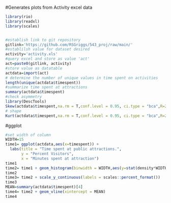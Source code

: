 #Generates plots from Activity excel data

```r
library(rio)
library(readxl)
library(scales)
```

```r

```



```r
#establish link to git repository
gitlink='https://github.com/RSGriggs/543_proj/raw/main/'
#establilsh value for dataset desired
activity='activity.xls'
#query excel and store as value 'act'
act=paste0(gitlink, activity)
#store value as datatable
actdata=import(act)
# determine the number of unique values in time spent on activities
length(unique(actdata$timespent))
#summarize time spent at attractions
summary(actdata$timespent)
#check asymmetry
library(DescTools)
Skew(actdata$timespent,na.rm = T,conf.level = 0.95, ci.type = "bca",R=2500)
# shape
Kurt(actdata$timespent,na.rm = T,conf.level = 0.95, ci.type = "bca",R=2500)
```

#ggplot
```r
#set width of column
WIDTH=15
time1= ggplot(actdata,aes(x=timespent)) +
  labs(title = "Time spent at public attractions.",
       y = "Percent Visitors",
       x = "Minutes spent at attraction")
time1
time2= time1 + geom_histogram(binwidth = WIDTH,aes(y=stat(density*WIDTH)))
time2
time3= time2 + scale_y_continuous(labels = scales::percent_format())
time3
MEAN=summary(actdata$timespent)[4]
time4= time2 + geom_vline(xintercept = MEAN)
time4
```
